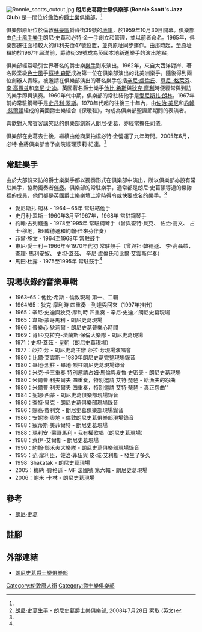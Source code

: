 [[File:Ronnie_scotts_cutout.jpg|thumb]]
'''朗尼史葛爵士樂俱樂部''' ('''Ronnie Scott's Jazz Club''') 是一間位於[[倫敦|倫敦]]的[[爵士樂|爵士樂]]俱樂部。<ref name="bio"/>

俱樂部原址位於倫敦[[倫敦蘇豪區|蘇豪區]]爵祿街39號的[[地下室|地庫]]，於1959年10月30日開幕。俱樂部由[[色士風|色士風手樂手]]朗尼·史葛和必特·金一手創立和管理，並以前者命名。1965年，俱樂部遷往面積較大的菲利夫街47號位置，並與原址同步運作。由那時起，至原址租約於1967年屆滿前，爵祿街39號成為英國本地新進樂手的演出地點。

俱樂部經常吸引世界著名的爵士樂[[音樂家|樂手]]到來演出。1962年，來自大西洋對岸、著名殿堂級[[色士風|色士風]]手[[蘇特·森斯|蘇特·森斯]]成為第一位在俱樂部演出的北美洲樂手。隨後得到兩位創辦人青睞，被邀請在俱樂部演出的著名樂手包括[[辛尼·盧倫氏|辛尼·盧倫氏]]、[[尊尼_·格萊芬|尊尼 ·格萊芬]]、[[李·高聶兹|李·高聶兹]]和[[辛尼·史迪|辛尼·史迪]]。英國著名爵士樂手[[他比·希斯|他比·希斯]]與[[狄克·摩利|狄克·摩利]]時便經常與到訪的樂手即興演奏。1960年代中期，俱樂部的常駐結他手是[[愛尼斯扎·朗林|愛尼斯扎·朗林]]。1967年前的常駐鋼琴手是[[史丹利·翠斯|史丹利·翠斯]]。1970年代起的往後三十年內，由[[佐治·美尼|佐治·美尼]]和[[約翰·慈爾頓|約翰·慈爾頓]]組成的英國爵士樂組合《保暖鞋》，均成為俱樂部聖誕節期問的表演者。

喜歡對入席賓客講笑話的俱樂部創辦人朗尼·史葛，亦經常擔任[[主持人|司儀]]。

俱樂部在史葛去世後，繼續由他商業拍檔必特·金營運了九年時問。2005年6月，必特·金將俱樂部售予劇院經理莎莉·紀連。<ref name="bio">[http://www.ronniescotts.co.uk/about/ronnie_scotts_history.pdf 朗尼·史葛生平] {{webarchive|url=https://web.archive.org/web/20080821185645/http://www.ronniescotts.co.uk/about/ronnie_scotts_history.pdf |date=2008-08-21 }} - 朗尼史葛爵士樂俱樂部, 2008年7月28日 索取 (英文)</ref>

==常駐樂手==
由於大部份來訪的爵士樂樂手都以獨奏形式在俱樂部中演出，所以俱樂部亦設有常駐樂手，協助獨奏者[[伴奏|伴奏]]。俱樂部的常駐樂手，通常都是朗尼·史葛領導過的樂隊裡的成員，他們都是英國爵士樂樂壇上當時得令或快要成名的樂手。<ref name="bio"/>

*愛尼斯扎·朗林 - 1964－65年 常駐結他手
*史丹利·翠斯－1960年3月至1967年，1968年 常駐鋼琴手
*約翰·古列錢遜 - 1978至1995年 常駐鋼琴手（曾與查特·貝克、 佐治·高文、 占士·穆地，祖·韓德遜和約翰·佳來芬伴奏）
*菲爾·施文 - 1964至1968年 常駐鼓手
*東尼·愛士利－1966年至1970年代初 常駐鼓手（曾與祖·韓德遜、 李·高聶兹，查理· 馬利安奴、 史坦·蓋茲、 辛尼·盧倫氏和比爾·艾雲斯伴奏）
*馬田·杜露 - 1975至1995年 常駐鼓手<ref name="bio"/>

==現場收錄的音樂專輯==
*1963–65：他比·希斯 - 倫敦現場 第一、二輯
*1964/65：狄克·摩利時 四重奏 - 到達與回來（1997年推出）
*1965：辛尼·史迪與狄克·摩利時 四重奏 - 辛尼·史迪／朗尼史葛現場
*1965：韋斯·蒙哥馬利 - 朗尼史葛現場
*1966：普樂心·狄莉爾 - 朗尼史葛普樂心時間
*1969：肯尼·克拉克-法蘭斯·保倫大樂隊 - 朗尼史葛現場
*1971：史坦·蓋茲 - 皇朝（朗尼史葛現場）
*1977：莎拉·芳 - 朗尼史葛主辦 莎拉·芳現場演唱會
*1980：比爾·艾雲斯－1980年朗尼史葛完整現場錄音
*1980：畢地·烈柱 - 畢地·烈柱朗尼史葛現場錄音
*1980：米克·卡三重奏 特別邀請占姆·馬倫與夏魯·史密夫 - 朗尼史葛現場
*1980：米爾曹·利夫爾夫 四重奏，特別邀請 艾特·琵琶 - 給漁夫的怨曲
*1980：米爾曹·利夫爾夫 四重奏，特別邀請 艾特·琵琶 - 真正怨曲''
*1984：妮娜·西蒙 - 朗尼史葛俱樂部現場錄音
*1986：查特·貝克 - 朗尼史葛俱樂部現場錄音
*1986：賜高·費利文 - 朗尼史葛俱樂部現場錄音
*1986：安妮塔·奧地 - 倫敦朗尼史葛俱樂部現場錄音
*1988：寇蒂斯·美菲爾特 - 朗尼史葛現場
*1988：瑪利安 ·蒙哥馬利 - 我有權歌唱（朗尼史葛現場）
*1988：萊伊 ·艾爾斯 - 朗尼史葛現場
*1990：約翰·鄧禾夫大樂隊 - 朗尼史葛俱樂部現場錄音
*1995：范·摩利臣，佐治·菲伍與 皮·域·艾利斯 - 發生了多久
*1998: Shakatak - 朗尼史葛現場
*2005：梅納 ·費格遜 - MF 法國號 第六輯 - 朗尼史葛現場
*2006：謝米 ·卡林 - 朗尼史葛現場

==參考==
*[[朗尼·史葛|朗尼·史葛]]

==註腳==
{{reflist}}

==外部連結==
{{commonscat|Ronnie Scott's Jazz Club}}
* [http://www.ronniescotts.co.uk 朗尼史葛爵士樂俱樂部] {{Wayback|url=http://www.ronniescotts.co.uk/ |date=20210220132729 }}

[[Category:伦敦唐人街|Category:伦敦唐人街]]
[[Category:爵士樂俱樂部|Category:爵士樂俱樂部]]